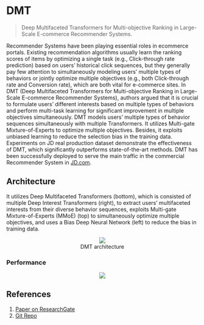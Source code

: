 # DMT

> Deep Multifaceted Transformers for Multi-objective Ranking in Large-Scale E-commerce Recommender Systems.

Recommender Systems have been playing essential roles in ecommerce portals. Existing recommendation algorithms usually learn the ranking scores of items by optimizing a single task (e.g., Click-through rate prediction) based on users’ historical click sequences, but they generally pay few attention to simultaneously modeling users’ multiple types of behaviors or jointly optimize multiple objectives (e.g., both Click-through rate and Conversion rate), which are both vital for e-commerce sites. In DMT (Deep Multifaceted Transformers for Multi-objective Ranking in Large-Scale E-commerce Recommender Systems), authors argued that it is crucial to formulate users’ different interests based on multiple types of behaviors and perform multi-task learning for significant improvement in multiple objectives simultaneously. DMT models users’ multiple types of behavior sequences simultaneously with multiple Transformers. It utilizes Multi-gate Mixture-of-Experts to optimize multiple objectives. Besides, it exploits unbiased learning to reduce the selection bias in the training data. Experiments on JD real production dataset demonstrate the effectiveness of DMT, which significantly outperforms state-of-the-art methods. DMT has been successfully deployed to serve the main traffic in the commercial Recommender System in [JD.com](http://jd.com/).

## Architecture

It utilizes Deep Multifaceted Transformers (bottom), which is consisted of multiple Deep Interest Transformers (right), to extract users’ multifaceted interests from their diverse behavior sequences, exploits Multi-gate Mixture-of-Experts (MMoE) (top) to simultaneously optimize multiple objectives, and uses a Bias Deep Neural Network (left) to reduce the bias in training data.

<figure><p><center><img src='https://github.com/recohut/transformer-rec/raw/132decd8b7004cd43163b71d70a501bc150fd5f2/docs/_images/C776172_1.png'/><figcaption>DMT architecture</figcaption></center></p></figure>

### Performance

<p><center><img src='https://github.com/recohut/transformer-rec/raw/132decd8b7004cd43163b71d70a501bc150fd5f2/docs/_images/C776172_2.png'/></center></p>

## References

1. [Paper on ResearchGate](https://www.researchgate.net/profile/Yulong-Gu-5/publication/344752297_Deep_Multifaceted_Transformers_for_Multi-objective_Rank-ing_in_Large-Scale_E-commerce_Recommender_Systems/links/5f8dbf1f299bf1b53e32af1c/Deep-Multifaceted-Transformers-for-Multi-objective-Rank-ing-in-Large-Scale-E-commerce-Recommender-Systems.pdf)
2. [Git Repo](https://github.com/guyulongcs/CIKM2020_DMT)
